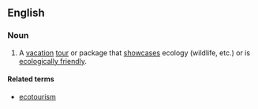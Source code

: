 ==English==

===Noun===
{{en-noun}}

# A [[vacation]] [[tour]] or package that [[showcase]]s ecology (wildlife, etc.) or is [[ecologically friendly]].


====Related terms====
*[[ecotourism]]